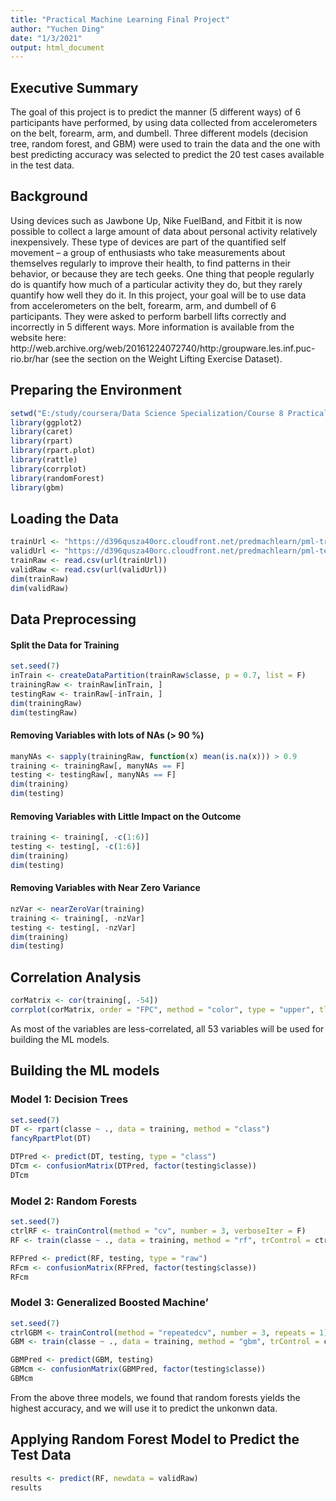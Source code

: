 ---
title: "Practical Machine Learning Final Project"
author: "Yuchen Ding"
date: "1/3/2021"
output: html_document
---

## Executive Summary
  The goal of this project is to predict the manner (5 different ways) of 6 participants have performed, by using data collected from accelerometers on the belt, forearm, arm, and dumbell. Three different models (decision tree, random forest, and GBM) were used to train the data and the one with best predicting accuracy was selected to predict the 20 test cases available in the test data.

## Background
  Using devices such as Jawbone Up, Nike FuelBand, and Fitbit it is now possible to collect a large amount of data about personal activity relatively inexpensively. These type of devices are part of the quantified self movement – a group of enthusiasts who take measurements about themselves regularly to improve their health, to find patterns in their behavior, or because they are tech geeks. One thing that people regularly do is quantify how much of a particular activity they do, but they rarely quantify how well they do it. In this project, your goal will be to use data from accelerometers on the belt, forearm, arm, and dumbell of 6 participants. They were asked to perform barbell lifts correctly and incorrectly in 5 different ways. More information is available from the website here: http://web.archive.org/web/20161224072740/http:/groupware.les.inf.puc-rio.br/har (see the section on the Weight Lifting Exercise Dataset).

## Preparing the Environment
```{r cache = T}
setwd("E:/study/coursera/Data Science Specialization/Course 8 Practical Machine Learning")
library(ggplot2)
library(caret)
library(rpart)
library(rpart.plot)
library(rattle)
library(corrplot)
library(randomForest)
library(gbm)
```

## Loading the Data
```{r cache = T}
trainUrl <- "https://d396qusza40orc.cloudfront.net/predmachlearn/pml-training.csv"
validUrl <- "https://d396qusza40orc.cloudfront.net/predmachlearn/pml-testing.csv"
trainRaw <- read.csv(url(trainUrl))
validRaw <- read.csv(url(validUrl))
dim(trainRaw)
dim(validRaw)
```

## Data Preprocessing

#### Split the Data for Training
```{r}
set.seed(7) 
inTrain <- createDataPartition(trainRaw$classe, p = 0.7, list = F)
trainingRaw <- trainRaw[inTrain, ]
testingRaw <- trainRaw[-inTrain, ]
dim(trainingRaw)
dim(testingRaw)
```

#### Removing Variables with lots of NAs (> 90 %)
```{r}
manyNAs <- sapply(trainingRaw, function(x) mean(is.na(x))) > 0.9
training <- trainingRaw[, manyNAs == F]
testing <- testingRaw[, manyNAs == F]
dim(training)
dim(testing)
```

#### Removing Variables with Little Impact on the Outcome
```{r}
training <- training[, -c(1:6)]
testing <- testing[, -c(1:6)]
dim(training)
dim(testing)
```

#### Removing Variables with Near Zero Variance
```{r}
nzVar <- nearZeroVar(training)
training <- training[, -nzVar]
testing <- testing[, -nzVar]
dim(training)
dim(testing)
```

## Correlation Analysis
```{r echo = T}
corMatrix <- cor(training[, -54])
corrplot(corMatrix, order = "FPC", method = "color", type = "upper", tl.cex = 0.3)
```
As most of the variables are less-correlated, all 53 variables will be used for building the ML models.

## Building the ML models
### Model 1: Decision Trees
```{r echo = T}
set.seed(7)
DT <- rpart(classe ~ ., data = training, method = "class")
fancyRpartPlot(DT)
```
```{r}
DTPred <- predict(DT, testing, type = "class")
DTcm <- confusionMatrix(DTPred, factor(testing$classe))
DTcm
```

### Model 2: Random Forests
```{r echo = T}
set.seed(7)
ctrlRF <- trainControl(method = "cv", number = 3, verboseIter = F)
RF <- train(classe ~ ., data = training, method = "rf", trControl = ctrlRF)
```
```{r}
RFPred <- predict(RF, testing, type = "raw")
RFcm <- confusionMatrix(RFPred, factor(testing$classe))
RFcm
```

### Model 3: Generalized Boosted Machine'
```{r echo = T}
set.seed(7)
ctrlGBM <- trainControl(method = "repeatedcv", number = 3, repeats = 1)
GBM <- train(classe ~ ., data = training, method = "gbm", trControl = ctrlGBM, verbose = F)
```
```{r}
GBMPred <- predict(GBM, testing)
GBMcm <- confusionMatrix(GBMPred, factor(testing$classe))
GBMcm
```

From the above three models, we found that random forests yields the highest accuracy, and we will use it to predict the unkonwn data.

## Applying Random Forest Model to Predict the Test Data
```{r echo = T}
results <- predict(RF, newdata = validRaw)
results
```